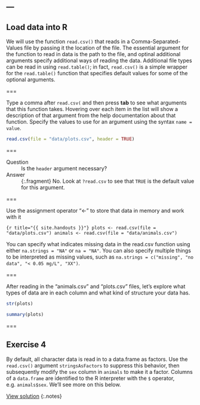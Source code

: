 ---
---

## Load data into R

We will use the function `read.csv()` that reads in a Comma-Separated-Values file by passing it the location of the file.
The essential argument for the function to read in data is the path to the file, and optinal additional arguments specify additional ways of reading the data.
Additional file types can be read in using `read.table()`; in fact, `read.csv()` is a simple wrapper  for the `read.table()` function that specifies default values for some of the optional arguments.

===

Type a comma after `read.csv(` and then press **tab** to see what arguments that this function takes.
Hovering over each item in the list will show a description of that argument from the help documentation about that function.
Specify the values to use for an argument using the syntax `name = value`. 

```r
read.csv(file = "data/plots.csv", header = TRUE)
```

===

Question
: Is the `header` argument necessary?

Answer
: {:.fragment} No. Look at `?read.csv` to see that `TRUE` is the default value for this argument.

===

Use the assignment operator "<-" to store that data in memory and work with it

```{r title="{{ site.handouts }}"}
plots <- read.csv(file = "data/plots.csv")
animals <- read.csv(file = "data/animals.csv")
``` 

You can specify what indicates missing data in the read.csv function using either `na.strings = "NA"` or `na = "NA"`.
You can also specify multiple things to be interpreted as missing values, such as `na.strings = c("missing", "no data", "< 0.05 mg/L", "XX")`.

===

After reading in the "animals.csv" and "plots.csv" files, let's explore what types of data are in each column and what kind of structure your data has. 

```r
str(plots)
```

```r
summary(plots)
```

===

## Exercise 4

By default, all character data is read in to a data.frame as factors.
Use the `read.csv()` argument `stringsAsFactors` to suppress this behavior, then subsequently modify the `sex` column in `animals` to make it a factor.
Columns of a `data.frame` are identified to the R interpreter with the `$` operator, e.g. `animals$sex`. We'll see more on this below.

[View solution](#solution-4)
{:.notes}